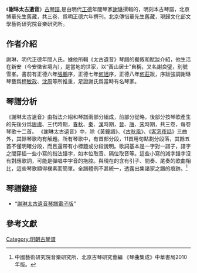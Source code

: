 {{no footnotes|time=2016-08-31T03:56:25+00:00}}
《'''謝琳太古遺音'''》[[古琴譜|古琴譜]],是由明代[[正德_(明朝)|正德]]年間琴家[[謝琳|謝琳]]撰輯的，明刻本古琴譜，北京博華先生舊藏，共三卷，爲明正德六年撰刊。北京傳惜華先生舊藏，現歸文化部文學藝術研究院音樂研究所。

==作者介紹==
謝琳，明代正德年間人氏。據他所輯《太古遺音》琴譜的餐敘和賦跋介紹，他生活在新安（今安徽省境內），是當地的世家，以“黃山居士”自稱，又名謝良璧，別號雪峯。書前有正德六年[[張鵬|張鵬]]序，正德七年[[何旭|何旭]]序，正德八年[[何莊|何莊]]跋，序跋強調謝琳琴藝爲[[程敏政|程敏政]]、[[沈周|沈周]]等所推重，足證謝氏爲當時有名琴家。

==琴譜分析==
《謝琳太古遺音》由指法介紹和琴譜兩部分組成，前部分從略，後部分按琴歌產生的先後分爲[[唐虞|唐虞]]、三代時期，[[春秋|春秋]]、[[秦|秦]]、[[漢|漢]]時期，[[晉|晉]]、[[唐|唐]]、[[宋|宋]]時期，共三卷，每卷琴歌十二首。
《謝琳太古遺音》中，除《黃鐘調》、《[[古秋風|古秋風]]》、《[[客窓夜話|客窓夜話]]》三曲外，其餘琴歌均有解題。所有琴歌中，有首部分段，11首用句點劃分段落，其餘五首不僅明確分段，而且還帶有小標題或分段說明。歌詞基本是一字對一譜子，譜字之間穿插一些小寫的指法譜字，如本位取音、隔位取音等。這些小寫的減字譜字沒有對應歌詞，可能是彈唱中字音的拖腔。與現在的含有引子、間奏、尾奏的歌曲相比，這些琴歌顯得樸素而簡單。全譜體例不甚統一，透露出集諸家之譜的痕跡。<ref>中國藝術研究院音樂研究所、北京古琴研究會編 《琴曲集成》中華書局2010年版。</ref>

==琴譜鏈接==
*{{中文}}“[https://web.archive.org/web/20160911004616/https://www.qinzhijie.com/books/17 謝琳太古遺音琴譜電子版]”

==參考文獻==

[[Category:明朝古琴谱|Category:明朝古琴谱]]